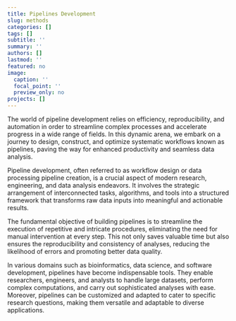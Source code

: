 ```yaml
---
title: Pipelines Development
slug: methods
categories: []
tags: []
subtitle: ''
summary: ''
authors: []
lastmod: ''
featured: no
image:
  caption: ''
  focal_point: ''
  preview_only: no
projects: []
---
```



The world of pipeline development relies on efficiency, reproducibility, and automation in order to streamline complex processes and accelerate progress in a wide range of fields. In this dynamic arena, we embark on a journey to design, construct, and optimize systematic workflows known as pipelines, paving the way for enhanced productivity and seamless data analysis.

Pipeline development, often referred to as workflow design or data processing pipeline creation, is a crucial aspect of modern research, engineering, and data analysis endeavors. It involves the strategic arrangement of interconnected tasks, algorithms, and tools into a structured framework that transforms raw data inputs into meaningful and actionable results.

The fundamental objective of building pipelines is to streamline the execution of repetitive and intricate procedures, eliminating the need for manual intervention at every step. This not only saves valuable time but also ensures the reproducibility and consistency of analyses, reducing the likelihood of errors and promoting better data quality.

In various domains such as bioinformatics, data science, and software development, pipelines have become indispensable tools. They enable researchers, engineers, and analysts to handle large datasets, perform complex computations, and carry out sophisticated analyses with ease. Moreover, pipelines can be customized and adapted to cater to specific research questions, making them versatile and adaptable to diverse applications.